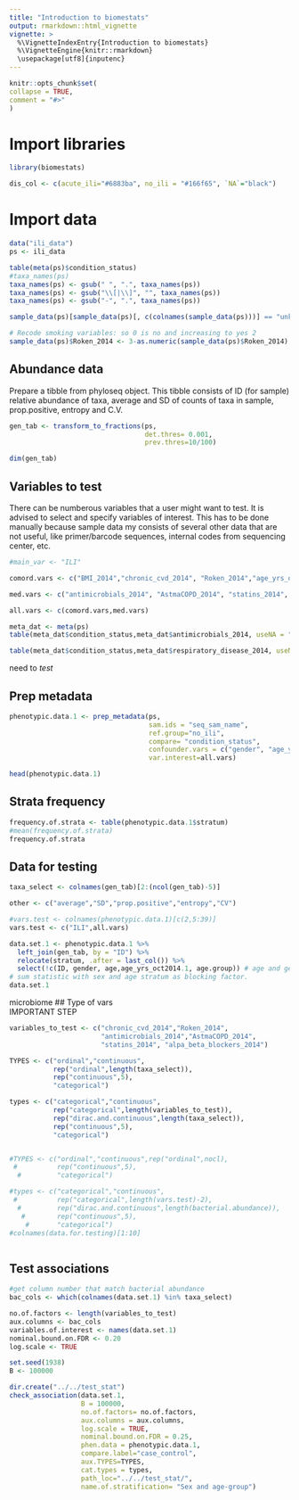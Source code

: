```yaml
---
title: "Introduction to biomestats"
output: rmarkdown::html_vignette
vignette: >
  %\VignetteIndexEntry{Introduction to biomestats}
  %\VignetteEngine{knitr::rmarkdown}
  \usepackage[utf8]{inputenc}
---
```

  
```r
knitr::opts_chunk$set(
collapse = TRUE,
comment = "#>"
)
```

# Import libraries  

```r
library(biomestats)
```


```r
dis_col <- c(acute_ili="#6883ba", no_ili = "#166f65", `NA`="black") 
```

# Import data  
```r
data("ili_data")
ps <- ili_data

table(meta(ps)$condition_status)
#taxa_names(ps)
taxa_names(ps) <- gsub(" ", ".", taxa_names(ps))
taxa_names(ps) <- gsub("\\[|\\]", "", taxa_names(ps))
taxa_names(ps) <- gsub("-", ".", taxa_names(ps))

sample_data(ps)[sample_data(ps)[, c(colnames(sample_data(ps)))] == "unknown"] <- 2
```

```r
# Recode smoking variables: so 0 is no and increasing to yes 2
sample_data(ps)$Roken_2014 <- 3-as.numeric(sample_data(ps)$Roken_2014)
```


## Abundance data  

Prepare a tibble from phyloseq object. This tibble consists of ID (for sample) relative abundance of taxa, average and SD of counts of taxa in sample, prop.positive, entropy and C.V.                      

```r

gen_tab <- transform_to_fractions(ps, 
                                  det.thres= 0.001, 
                                  prev.thres=10/100)

dim(gen_tab)
```

## Variables to test   

There can be numberous variables that a user might want to test. It is advised to select and specify variables of interest. This has to be done manually because sample data my consists of several other data that are not useful, like primer/barcode sequences, internal codes from sequencing center, etc.  

```r

#main_var <- "ILI"

comord.vars <- c("BMI_2014","chronic_cvd_2014", "Roken_2014","age_yrs_oct2014")

med.vars <- c("antimicrobials_2014", "AstmaCOPD_2014", "statins_2014", "alpa_beta_blockers_2014")

all.vars <- c(comord.vars,med.vars)
```

```r


meta_dat <- meta(ps)
table(meta_dat$condition_status,meta_dat$antimicrobials_2014, useNA = "always")

table(meta_dat$condition_status,meta_dat$respiratory_disease_2014, useNA = "always")
```

need to *test* 

## Prep metadata  

```r
phenotypic.data.1 <- prep_metadata(ps, 
                                   sam.ids = "seq_sam_name", 
                                   ref.group="no_ili", 
                                   compare= "condition_status", 
                                   confounder.vars = c("gender", "age_yrs_oct2014"),
                                   var.interest=all.vars)

head(phenotypic.data.1)

```
## Strata frequency  
```r

frequency.of.strata <- table(phenotypic.data.1$stratum)
#mean(frequency.of.strata)
frequency.of.strata

```


## Data for testing
```r


taxa_select <- colnames(gen_tab)[2:(ncol(gen_tab)-5)]

other <- c("average","SD","prop.positive","entropy","CV")

#vars.test <- colnames(phenotypic.data.1)[c(2,5:39)]
vars.test <- c("ILI",all.vars)

data.set.1 <- phenotypic.data.1 %>% 
  left_join(gen_tab, by = "ID") %>% 
  relocate(stratum, .after = last_col()) %>% 
  select(!c(ID, gender, age,age_yrs_oct2014.1, age.group)) # age and gender removed as we treat them as confounders
# sum statistic with sex and age stratum as blocking factor.
data.set.1
```


microbiome
## Type of vars  
IMPORTANT STEP 
```r

variables_to_test <- c("chronic_cvd_2014","Roken_2014",
                       "antimicrobials_2014","AstmaCOPD_2014",
                       "statins_2014", "alpa_beta_blockers_2014")

TYPES <- c("ordinal","continuous",
           rep("ordinal",length(taxa_select)),
           rep("continuous",5),
           "categorical")

types <- c("categorical","continuous", 
           rep("categorical",length(variables_to_test)),
           rep("dirac.and.continuous",length(taxa_select)),
           rep("continuous",5),
           "categorical")


#TYPES <- c("ordinal","continuous",rep("ordinal",nocl),
 #          rep("continuous",5),
  #         "categorical")

#types <- c("categorical","continuous", 
 #          rep("categorical",length(vars.test)-2),
  #         rep("dirac.and.continuous",length(bacterial.abundance)),
   #        rep("continuous",5),
    #       "categorical")
#colnames(data.for.testing)[1:10]



```

## Test associations   

```r
#get column number that match bacterial abundance
bac_cols <- which(colnames(data.set.1) %in% taxa_select)

no.of.factors <- length(variables_to_test)
aux.columns <- bac_cols
variables.of.interest <- names(data.set.1)
nominal.bound.on.FDR <- 0.20
log.scale <- TRUE

set.seed(1938)
B <- 100000
```


```r
dir.create("../../test_stat")
check_association(data.set.1,
                  B = 100000,
                  no.of.factors= no.of.factors,
                  aux.columns = aux.columns,
                  log.scale = TRUE,
                  nominal.bound.on.FDR = 0.25,
                  phen.data = phenotypic.data.1,
                  compare.label="case_control",
                  aux.TYPES=TYPES,
                  cat.types = types,
                  path_loc="../../test_stat/",
                  name.of.stratification= "Sex and age-group")
```







